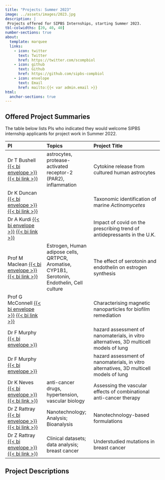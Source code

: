 ```yaml
---
title: "Projects: Summer 2023"
image: ../assets/images/2023.jpg
description: |
 Projects offered for SIPBS Internships, starting Summer 2023.
tbl-colwidths: [20, 40, 40]
number-sections: true
about:
  template: marquee
  links:
    - icon: twitter
      text: Twitter
      href: https://twitter.com/scompbiol
    - icon: github
      text: Github
      href: https://github.com/sipbs-compbiol
    - icon: envelope
      text: Email
      href: mailto:{{< var admin.email >}}
html:
  anchor-sections: true
---
```


## Offered Project Summaries

The table below lists PIs who indicated they would welcome SIPBS internship applicants for project work in Summer 2022.

| PI                                                                                                                                           | Topics                                                                                        | Project Title                                                                          |
|:-----------------|:---------------------|:-------------------------------|
| Dr T Bushell [{{< bi envelope >}}](mailto:trevor.bushell@strath.ac.uk) [{{< bi link >}}](https://www.strath.ac.uk/staff/bushelltrevordr/)    | astrocytes, protease-activated receptor-2 (PAR2), inflammation                                | Cytokine release from cultured human astrocytes                                        |
| Dr K Duncan [{{< bi envelope >}}](mailto:katherine.duncan@strath.ac.uk) [{{< bi link >}}](https://www.strath.ac.uk/staff/duncankatherinedr/) |                                                                                               | Taxonomic identification of marine *Actinomycetes*                                     |
| Dr A Kurdi [{{< bi envelope >}}](amanj.baker@strath.ac.uk) [{{< bi link >}}](https://pureportal.strath.ac.uk/en/persons/amanj-kurdi)         |                                                                                               | Impact of covid on the prescribing trend of antidepressants in the U.K.                |
| Prof M Maclean [{{< bi envelope >}}](mandy.maclean@strath.ac.uk) [{{< bi link >}}](https://www.strath.ac.uk/staff/macleanmandyprofessor/)    | Estrogen, Human adipose cells, QRTPCR, Aromatise, CYP1B1, Serotonin, Endothelin, Cell culture | The effect of serotonin and endothelin on estrogen synthesis                           |
| Prof G McConnell [{{< bi envelope >}}](g.mcconnell@strath.ac.uk) [{{< bi link >}}](https://www.strath.ac.uk/staff/mcconnellgailprof/)        |                                                                                               | Characterising magnetic nanoparticles for biofilm remediation                          |
| Dr F Murphy [{{< bi envelope >}}](f.murphy@strath.ac.uk)                                                                                     |                                                                                               | hazard assessment of nanomaterials, in vitro alternatives, 3D multicell models of lung |
| Dr F Murphy [{{< bi envelope >}}](f.murphy@strath.ac.uk)                                                                                     |                                                                                               | hazard assessment of nanomaterials, in vitro alternatives, 3D multicell models of lung |
| Dr K Neves [{{< bi envelope >}}](karla.neves@strath.ac.uk) [{{< bi link >}}](https://pureportal.strath.ac.uk/en/persons/karla-neves)         | anti-cancer drugs, hypertension, vascular biology                                             | Assessing the vascular effects of combinational anti-cancer therapy                    |
| Dr Z Rattray [{{< bi envelope >}}](zahra.rattray@strath.ac.uk) [{{< bi link >}}](https://www.strath.ac.uk/staff/rattrayzahradr/)             | Nanotechnology; Analysis; Bioanalysis                                                         | Nanotechnology-based formulations                                                      |
| Dr Z Rattray [{{< bi envelope >}}](zahra.rattray@strath.ac.uk) [{{< bi link >}}](https://www.strath.ac.uk/staff/rattrayzahradr/)             | Clinical datasets; data analysis; breast cancer                                               | Understudied mutations in breast cancer                                                |

## Project Descriptions
